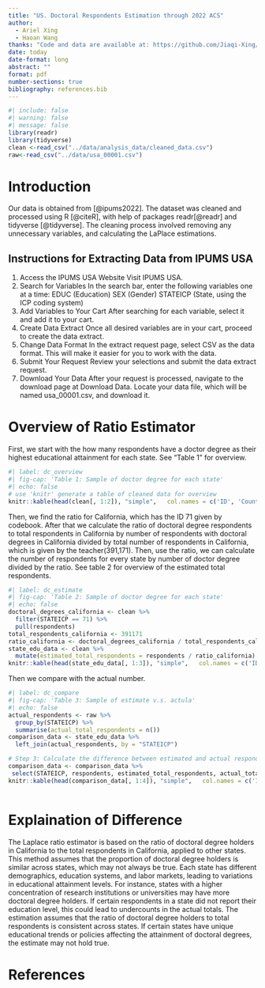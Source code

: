 ---
title: "US. Doctoral Respondents Estimation through 2022 ACS"
author: 
  - Ariel Xing
  - Haoan Wang
thanks: "Code and data are available at: https://github.com/Jiaqi-Xing/US_Doctoral_Analysis."
date: today
date-format: long
abstract: ""
format: pdf
number-sections: true
bibliography: references.bib
---

```{r}
#| include: false
#| warning: false
#| message: false
library(readr)
library(tidyverse)
clean <-read_csv("../data/analysis_data/cleaned_data.csv")
raw<-read_csv("../data/usa_00001.csv")
```

# Introduction 
Our data is obtained from [@ipums2022]. The dataset was cleaned and processed using R [@citeR], with help of packages readr[@readr] and tidyverse [@tidyverse]. The cleaning process involved removing any unnecessary variables, and calculating the LaPlace estimations.

## Instructions for Extracting Data from IPUMS USA
1. Access the IPUMS USA Website
  Visit IPUMS USA.
2. Search for Variables
   In the search bar, enter the following variables one at a time:
   EDUC (Education)
   SEX (Gender)
   STATEICP (State, using the ICP coding system)
3. Add Variables to Your Cart
   After searching for each variable, select it and add it to your cart.
4. Create Data Extract
   Once all desired variables are in your cart, proceed to create the data extract.
5. Change Data Format
   In the extract request page, select CSV as the data format. This will make it easier for you to work with the data.
6. Submit Your Request
   Review your selections and submit the data extract request.
7. Download Your Data
   After your request is processed, navigate to the download page at Download Data. Locate your data file, which will be named usa_00001.csv, and download it.

# Overview of Ratio Estimator
First, we start with the how many respondents have a doctor degree as their highest educational attainment for each state. See "Table 1" for overview.
```{r}
#| label: dc_overview
#| fig-cap: 'Table 1: Sample of doctor degree for each state'
#| echo: false
# use 'knitr' generate a table of cleaned data for overview
knitr::kable(head(clean[, 1:2]), "simple",   col.names = c('ID', 'Counts'))

```


Then, we find the ratio for California, which has the ID 71 given by codebook. After that we calculate the ratio of doctoral degree respondents to total respondents in California by number of respondents with doctoral degrees in California divided by total number of respondents in California, which is given by the teacher(391,171). Then, use the ratio, we can calculate the number of respondents for every state by number of doctor degree divided by the ratio. See table 2 for overview of the estimated total respondents.

```{r}
#| label: dc_estimate
#| fig-cap: 'Table 2: Sample of doctor degree for each state'
#| echo: false
doctoral_degrees_california <- clean %>%
  filter(STATEICP == 71) %>%
  pull(respondents) 
total_respondents_california <- 391171
ratio_california <- doctoral_degrees_california / total_respondents_california
state_edu_data <- clean %>%
  mutate(estimated_total_respondents = respondents / ratio_california)
knitr::kable(head(state_edu_data[, 1:3]), "simple",   col.names = c('ID', 'Counts','Estimated'))
```

Then we compare with the actual number.
```{r}
#| label: dc_compare
#| fig-cap: 'Table 3: Sample of estimate v.s. actula'
#| echo: false
actual_respondents <- raw %>%
  group_by(STATEICP) %>%
  summarise(actual_total_respondents = n())
comparison_data <- state_edu_data %>%
  left_join(actual_respondents, by = "STATEICP") 

# Step 3: Calculate the difference between estimated and actual respondents
comparison_data <- comparison_data %>%
 select(STATEICP, respondents, estimated_total_respondents, actual_total_respondents)
knitr::kable(head(comparison_data[, 1:4]), "simple",   col.names = c('ID', 'Counts','Estimated','Actual'))
  
```

# Explaination of Difference
The Laplace ratio estimator is based on the ratio of doctoral degree holders in California to the total respondents in California, applied to other states. This method assumes that the proportion of doctoral degree holders is similar across states, which may not always be true. 
Each state has different demographics, education systems, and labor markets, leading to variations in educational attainment levels. For instance, states with a higher concentration of research institutions or universities may have more doctoral degree holders.
If certain respondents in a state did not report their education level, this could lead to undercounts in the actual totals.
The estimation assumes that the ratio of doctoral degree holders to total respondents is consistent across states. If certain states have unique educational trends or policies affecting the attainment of doctoral degrees, the estimate may not hold true.


\newpage


# References



